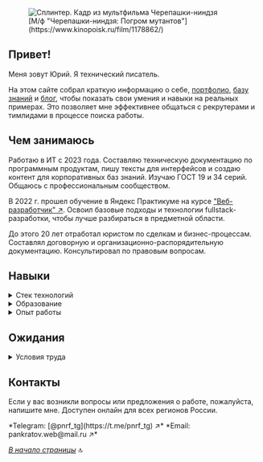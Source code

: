 
<a name="top-of-page"></a>

<figure style={{display: "flex", flexDirection: "column"}}>
	<img style={{margin: "0 auto", border: "1px solid rgb(128, 128, 128)", borderTopLeftRadius: "10px 10px", borderBottomLeftRadius: "10px 10px", borderTopRightRadius: "10px 10px", overflow: "hidden"}} src="https://github.com/pnrf/tech-docs/blob/main/images/banner.png?raw=true" alt="Сплинтер. Кадр из мультфильма Черепашки-ниндзя" />
	<figcaption style={{margin: "0 0 0 auto", fontSize: "12px", fontStyle: "italic"}}>[М/ф "Черепашки-ниндзя: Погром мутантов"](https://www.kinopoisk.ru/film/1178862/) </figcaption>
</figure>

## Привет!

Меня зовут Юрий. Я технический писатель.

На этом сайте собрал краткую информацию о себе, [портфолио](./portfolio/), [базу знаний](./knowledge-base/) и [блог](./blog/), чтобы показать свои умения и навыки на реальных примерах. Это позволяет мне эффективнее общаться с рекрутерами и тимлидами в процессе поиска работы.

## Чем занимаюсь

Работаю в ИТ с 2023 года. Составляю техническую документацию по программным продуктам, пишу тексты для интерфейсов и создаю контент для корпоративных баз знаний. Изучаю ГОСТ 19 и 34 серий. Общаюсь с профессиональным сообществом.

В 2022 г. прошел обучение в Яндекс Практикуме на курсе ["Веб-разработчик" ↗](https://practicum.yandex.ru/web/). Освоил базовые подходы и технологии fullstack-разработки, чтобы лучше разбираться в предметной области.

До этого 20 лет отработал юристом по сделкам и бизнес-процессам. Составлял договорную и организационно-распорядительную документацию. Консультировал по правовым вопросам.

## Навыки

<details>
  <summary>Cтек технологий</summary>
	<br />
	Фронтенд
	<p style={{display: 'flex', flexWrap: 'wrap', gap: '10px', margin: '20px 0'}}>
		<a href="https://html.spec.whatwg.org/multipage/" target="_blank">
			<img src="https://img.shields.io/badge/HTML-informational?style=flat&logo=html5&logoColor=white&labelColor=E34F26&color=4E4E4E" alt="HTML Living Standard" />
		</a>
		<a href="https://www.w3.org/Style/CSS/Overview.ru.html" target="_blank">
			<img src="https://img.shields.io/badge/CSS-informational?style=flat&logo=css3&logoColor=white&labelColor=1572B6&color=4E4E4E" alt="Web Style Sheets home page" />
		</a>
		<a href="https://sass-lang.com" target="_blank">
			<img src="https://img.shields.io/badge/SCSS-informational?style=flat&logo=sass&logoColor=white&labelColor=CC6699&color=4E4E4E" alt="SCSS" />
		</a>
		<a href="https://tailwindcss.com" target="_blank">
			<img src="https://img.shields.io/badge/Tailwind-informational?style=flat&logo=tailwindcss&logoColor=white&labelColor=06B6D4&color=4E4E4E" alt="Tailwind" />
		</a>
		<a href="https://www.ecma-international.org/publications-and-standards/standards/ecma-262/" target="_blank">
			<img src="https://img.shields.io/badge/JavaScript-informational?style=flat&logo=JavaScript&logoColor=white&labelColor=F7DF1E&color=4E4E4E" alt="ECMAScript 2022 language specification" />
		</a>
		<a href="https://www.typescriptlang.org/docs/" target="_blank">
			<img src="https://img.shields.io/badge/TypeScript-informational?style=flat&logo=typescript&logoColor=white&labelColor=3178C6&color=4E4E4E" alt="Typescript" />
		</a>
		<a href="https://ru.react.js.org/docs/getting-started.html" target="_blank">
			<img src="https://img.shields.io/badge/React-informational?style=flat&logo=React&logoColor=white&labelColor=61dafb&color=4e4e4e" alt="React JS" />
		</a>
		<a href="https://nextjs.org/" target="_blank">
			<img src="https://img.shields.io/badge/Next.js-informational?style=flat&logo=nextdotjs&logoColor=white&labelColor=000&color=4e4e4e" alt="Next.js" />
		</a>
		<a href="https://nextra.site" target="_blank">
			<img src="https://img.shields.io/badge/Nextra-informational?style=flat&logo=nextra&logoColor=white&labelColor=000&color=4e4e4e" alt="Nextra" />
		</a>
		<a href="https://webpack.js.org" target="_blank">
			<img src="https://img.shields.io/badge/Webpack-informational?style=flat&logo=webpack&logoColor=white&labelColor=8DD6F9&color=4E4E4E" alt="Webpack" />
		</a>
		<a href="https://storybook.js.org" target="_blank">
			<img src="https://img.shields.io/badge/Storybook-informational?style=flat&logo=Storybook&logoColor=white&labelColor=FF4785&color=4E4E4E" alt="Storybook" />
		</a>
		<a href="https://tilda.cc/ru/" target="_blank">
			<img src="https://img.shields.io/badge/Tilda-informational?style=flat&logo=tildapublishing&logoColor=white&labelColor=FFA282&color=4e4e4e" alt="Tilda" />
		</a>
	</p>
	Бэкенд
	<p style={{display: 'flex', flexWrap: 'wrap', gap: '10px', margin: '20px 0'}}>
		<a href="https://nodejs.org/ru/" target="_blank">
			<img src="https://img.shields.io/badge/Node.js-informational?style=flat&logo=Node.js&logoColor=white&labelColor=6DA55F&color=4E4E4E" alt="Node.js" />
		</a>
		<a href="https://expressjs.com/ru/" target="_blank">
			<img src="https://img.shields.io/badge/Express.js-informational?style=flat&logo=Express&logoColor=white&labelColor=404D59&color=4E4E4E" alt="Express.js" />
		</a>
		<a href="https://nginx.org/ru/docs/" target="_blank">
			<img src="https://img.shields.io/badge/nginx-informational?style=flat&logo=nginx&logoColor=white&labelColor=009639&color=4E4E4E" alt="nginx documentation" />
		</a>
		<a href="https://pm2.keymetrics.io" target="_blank">
			<img src="https://img.shields.io/badge/pm2-informational?style=flat&logo=pm2&logoColor=white&labelColor=2B037A&color=4E4E4E" alt="PM2" />
		</a>
		<a href="https://babeljs.io" target="_blank">
			<img src="https://img.shields.io/badge/Babel-informational?style=flat&logo=babel&logoColor=white&labelColor=F9DC3E&color=4E4E4E" alt="Babel" />
		</a>
		<a href="https://github.com/mongodb/docs?ysclid=m3tdb1a6t2923907176" target="_blank">
			<img src="https://img.shields.io/badge/MongoDB-informational?style=flat&logo=MongoDB&logoColor=white&labelColor=4EA94B&color=4E4E4E" alt="MongoDB Documentation" />
		</a>
	</p>
	Дополнительно
	<p style={{display: 'flex', flexWrap: 'wrap', gap: '10px', margin: '20px 0'}}>
		<a href="https://git-scm.com/doc" target="_blank">
			<img src="https://img.shields.io/badge/Git-informational?style=flat&logo=git&logoColor=white&labelColor=F05032&color=4E4E4E" alt="Git is a free and open source distributed version control system." />
		</a>
		<a href="https://github.com" target="_blank">
			<img src="https://img.shields.io/badge/GitHub-informational?style=flat&logo=GitHub&logoColor=white&labelColor=181717&color=4E4E4E" alt="Github home page" />
		</a>
		<a href="https://www.markdownguide.org" target="_blank">
			<img src="https://img.shields.io/badge/Markdown-informational?style=flat&logo=MarkDown&logoColor=white&labelColor=000000&color=4E4E4E" alt="Markdown" />
		</a>
		<a href="https://www.figma.com" target="_blank">
			<img src="https://img.shields.io/badge/Figma-informational?style=flat&logo=figma&logoColor=white&labelColor=F24E1E&color=4E4E4E" alt="Figma" />
		</a>
		<a href="https://www.adobe.com/products/photoshop.html" target="_blank">
			<img src="https://img.shields.io/badge/Photoshop-informational?style=flat&logo=adobephotoshop&logoColor=white&labelColor=31A8FF&color=4E4E4E" alt="Photoshop" />
		</a>
		<a href="https://www.drawio.com" target="_blank">
			<img src="https://img.shields.io/badge/Draw.io-informational?style=flat&logo=diagramsdotnet&logoColor=white&labelColor=F08705&color=4e4e4e" alt="Draw.io" />
		</a>
		<a href="https://workspace.google.com/intl/ru/" target="_blank">
			<img src="https://img.shields.io/badge/GoogleApps-informational?style=flat&logo=google&logoColor=white&labelColor=4285F4&color=4e4e4e" alt="Google Apps" />
		</a>
		<a href="https://obsidian.md" target="_blank">
			<img src="https://img.shields.io/badge/Obsidian-informational?style=flat&logo=obsidian&logoColor=white&labelColor=7C3AED&color=4e4e4e" alt="Obsidian" />
		</a>
	</p>
</details>

<details>
	<summary>Образование</summary>
	<br />
	**Курсы**
	- 2022 – Яндекс Практикум, веб-разработчик
	- 2021 – Академия Бизнеса и Управления Системами, педагог-библиотекарь
	- 2020 – АБиУС, методист в сфере профессионального образования
	- 2019 – City Business School, личная эффективность и управленческие навыки
	- 2018 – РЭУ им. Г.В. Плеханова, управление персоналом

	**Высшее образование**
	- 2003 – Институт международной торговли и права, юриспруденция
</details>

<details>
	<summary>Опыт работы</summary>
	<br />
	**Технический писатель**

	- 2024 – [Библиотека №7 ↗](https://www.library7.ru), отдел технической документации
	- 2023 – ИТ-компания, разработчик ИИ-сервисов, MedTech

	**Юрист по сделкам и бизнес-процессам**

	- 2021 – Аудиторская компания
	- 2020 – ИТ-компания, FinTech
	- 2015 – Сеть медицинских лабораторий
	- 2010 – Сеть магазинов женской одежды и мебельных салонов
	- 2008 – Консалтинговая компания
	- 2005 – Автотехцентры Volkswagen и Honda
	- 2004 – Сеть ресторанов и кафе
	- 2003 – Аптечная сеть
	- 2001 – Веб-студия
</details>

## Ожидания
<details>
	<summary>Условия труда</summary>
	<br />
	**Компания**
	- Продуктовая компания. Не стартап!
	- Выстроенные рабочие процессы. Онбординг.
	- Ментор: кто-то опытный, с кем можно советоваться. 
	- База знаний с описанием продуктов и шаблонами документов.
	- Справочно-правовая система (или... или): [Система юрист](https://sistema-1jur.ru/?ysclid=m3v3vgdyr2572234271), [Техэксперт](https://cntd.ru), [Гарант](https://www.garant.ru/), [КонсультантПлюс](https://www.consultant.ru).

	**Условия**
	- Формат работы: удалённый (!) либо гибридный (в Сколково).
	- График работы: гибкий (начало 08:00 – 10:00).
	- Оборудование (есть свое): Macbook, монитор 4K 24"-27" (2 шт.), смартфон.  
	- ПО: корпоративная почта, Google Workspace, MS Office, task manager.
	- Соцпакет: ДМС, фитнес, дополнительное обучение.
</details>

## Контакты

Если у вас возникли вопросы или предложения о работе, пожалуйста, напишите мне. Доступен онлайн для всех регионов России.

<Callout type="info">
*Telegram: [@pnrf_tg](https://t.me/pnrf_tg) ↗*  
*Email: pankratov.web@mail.ru ↗*
</Callout>

<br />

*[В начало страницы](#top-of-page)* 🔝